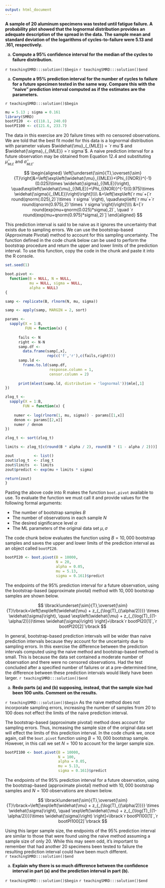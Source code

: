 ```yaml
---
output: html_document
---
```


__A sample of 20 aluminum specimens was tested until fatigue failure. A probability plot showed that the lognormal distribution provides an adequate description of the spread in the data.  The sample mean and standard deviation of the logarithms of cycles-to-failure were 5.13 and .161, respectively.__
 
a. __Compute a $95\%$ confidence interval for the median of the cycles to failure distribution.__

`r teachingSMRD:::solution()$begin`
`r teachingSMRD:::solution()$end`

a. __Compute a $95\%$ prediction interval for the number of cycles to failure for a future specimen tested in the same way. Compare this with the "naive" prediction interval computed as if the estimates are the parameters.__

`r teachingSMRD:::solution()$begin`
```r
mu = 5.13 ; sigma = 0.161 
library(SMRD)
bootPI20  <- c(118.1, 240.0)
bootPI100 <- c(121.6, 233.7)
```

The data in this exercise are 20 failure times with no censored observations.  We are told that the best fit model for this data is a lognormal distribution with parameter values $\widehat{\mu}_{_{MLE}} = `r mu`$ and $\widehat{\sigma}_{_{MLE}} =`r sigma`$. A naive prediction interval for a future observation may be obtained from Equation 12.4 and substituting $\widehat{\mu}_{_{MLE}}$ and $\widehat{\sigma}_{_{MLE}}$.

$$
\begin{aligned} 
\left[\underset{\sim}{T},\overset{\sim}{T}\right]&=\left[\exp\left(\widehat{\mu}_{{MLE}}+\Phi_{{NOR}}^{-1}(0.025)\times \widehat{\sigma}_{{MLE}}\right), \quad\exp\left(\widehat{\mu}_{{MLE}}+\Phi_{{NOR}}^{-1}(0.975)\times \widehat{\sigma}{_{MLE}}\right)\right]\\\\
&=\left[\exp\left(`r mu`+(`r round(qnorm(.025),2)`)\times `r sigma` \right), \quad\exp\left(`r mu`+`r round(qnorm(0.975),2)`\times `r sigma`\right)\right]\\\\
&=[`r round(exp(mu+qnorm(0.025)*sigma),2)`, \quad `r round(exp(mu+qnorm(0.975)*sigma),2)`] \end{aligned}
$$

This prediction interval is said to be naive as it ignores the uncertainty that exists due to sampling errors.  We can use the bootstrap-based (Approximate Pivotal) method to account for this
sampling uncertainty.  The function defined in the code chunk below can be used to perform the bootstrap procedure and return the upper and lower limits of the prediction interval.  To use this function, copy the code in the chunk and paste it into the R console. 

```r
set.seed(1)

boot.pivot <- 
  function(B = NULL, N = NULL, 
           mu = NULL, sigma = NULL, 
           alpha = NULL) 
{

samp <- replicate(B, rlnorm(N, mu, sigma))

samp <- apply(samp, MARGIN = 2, sort)

params <- 
  sapply(X = 1:B, 
         FUN = function(x) {
           
      fails <- N
      right <- N-N
      samp.df <- 
        data.frame(samp[,x],
                   rep(c('f','r'),c(fails,right)))
      samp.ld <- 
        frame.to.ld(samp.df,
                    response.column = 1,
                    censor.column = 2)
      
      print(mlest(samp.ld, distribution = 'lognormal'))$mle[,1]
})

zlog_t <- 
  sapply(X = 1:B,
        FUN = function(x) { 
                        
    numer <- log(rlnorm(1, mu, sigma)) - params[[1,x]]
    denom <- params[[2,x]]
    numer / denom
})

zlog_t <- sort(zlog_t)

limits <- zlog_t[c(round(B * alpha / 2), round(B * (1 - alpha / 2)))]

zout         <- list()
zout$zlog_t  <- zlog_t
zout$limits  <- limits 
zout$predict <- exp(mu + limits * sigma) 

return(zout)
}
```

Pasting the above code into R makes the function `boot.pivot` available to use.  To evaluate the function we must call it and provide values for the following formal arguments:

- The number of bootstrap samples $B$
- The number of observations in each sample $N$ 
- The desired significance level $\alpha$ 
- The ML parameters of the original data set $\mu, \sigma$  

The code chunk below evaluates the function using $B = 10,000$ bootstrap samples and saves the upper and lower limits of the prediction interval as an object called `bootPI20`.

```r
bootPI20 <- boot.pivot(B = 10000,
                       N = 20,
                       alpha = 0.05,
                       mu = 5.13,
                       sigma = 0.161)$predict
```

The endpoints of the $95\%$ prediction interval for a future observation, using the bootstrap-based (approximate pivotal) method with $10,000$ bootstrap samples are shown below.

$$
\lbrack\underset{\sim}{T},\overset{\sim}{T}\rbrack=\left[\exp\left(\widehat{\mu} + z_{_{\log(T)_{(\alpha/2)}}} \times \widehat{\sigma}\right), \quad  \exp\left(\widehat{\mu} + z_{_{\log(T)_{(1-\alpha/2)}}}\times \widehat{\sigma}\right) \right]=\lbrack`r bootPI20[1]`,`r bootPI20[2]`\rbrack
$$

In general, bootstrap-based prediction intervals will be wider than
naive prediction intervals because they account for the uncertainty due to sampling errors. In this exercise the difference between the prediction intervals computed using the naive method and bootstrap-based method is small.  This is because the data set contained a moderate number of observation and there were no censored observations. Had the test concluded after a specified number of failures or at a pre-determined time, the difference between these prediction intervals would likely have been larger.
`r teachingSMRD:::solution()$end`

a. __Redo parts (a) and (b) supposing, instead, that the sample size had been 100 units. Comment on the results.__

`r teachingSMRD:::solution()$begin`
As the naive method does not incorporate sampling errors, increasing the number of samples from 20 to 100 does not effect the limits of the naive prediction interval.

The bootstrap-based (approximate pivotal) method does account for sampling errors.  Thus, increasing the sample size of the original data set will effect the limits of this prediction interval.  In the code chunk we, once again, call the `boot.pivot` function using $B = 10,000$ bootstrap sample.  However, in this call we set $N=100$ to account for the larger sample size.

```r
bootPI100 <- boot.pivot(B = 10000,
                        N = 100,
                        alpha = 0.05,
                        mu = 5.13,
                        sigma = 0.161)$predict
```

The endpoints of the $95\%$ prediction interval for a future observation, using the bootstrap-based (approximate pivotal) method with $10,000$ bootstrap samples and $N = 100$ observations are shown below.

$$
\lbrack\underset{\sim}{T},\overset{\sim}{T}\rbrack=\left[\exp\left(\widehat{\mu} + z_{_{\log(T)_{(\alpha/2)}}} \times \widehat{\sigma}\right), \quad  \exp\left(\widehat{\mu} + z_{_{\log(T)_{(1-\alpha/2)}}}\times \widehat{\sigma}\right) \right]=\lbrack`r bootPI100[1]`,`r bootPI100[2]`\rbrack
$$

Using this larger sample size, the endpoints of the $95\%$ prediction interval are similar to those that were found using the naive method assuming a sample size of only 20.  While this may seem odd, it's important to remember that had another 20 specimens been tested to failure the resulting prediction interval could have been much different.   
`r teachingSMRD:::solution()$end`

a. __Explain why there is so much difference between  the confidence interval in part (a) and the prediction interval in part (b).__

`r teachingSMRD:::solution()$begin`
`r teachingSMRD:::solution()$end`

